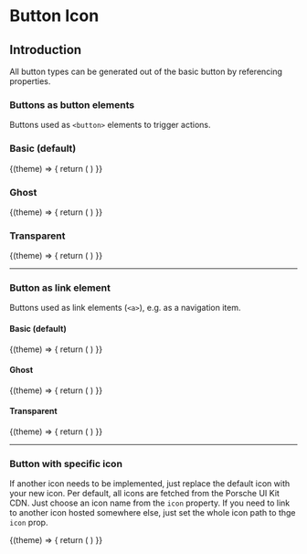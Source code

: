 
# Button Icon

## Introduction
All button types can be generated out of the basic button by referencing properties.

### Buttons as button elements
Buttons used as `<button>` elements to trigger actions.

### Basic (default)

<Example noTheme={false} className="sg-example">
  {(theme) => {
    return (
      <React.Fragment>
        <p-button-icon theme={theme} />
        <p-button-icon theme={theme} disabled="true" />
        <p-button-icon loading="true" theme={theme} />
      </React.Fragment>
    )
}}
</Example>

### Ghost

<Example noTheme={false} className="sg-example">
  {(theme) => {
    return (
      <React.Fragment>
        <p-button-icon variant="ghost" theme={theme} />
        <p-button-icon variant="ghost" theme={theme} disabled="true" />
        <p-button-icon variant="ghost" loading="true" theme={theme} />
      </React.Fragment>
    )
}}
</Example>

### Transparent

<Example noTheme={false} className="sg-example">
  {(theme) => {
    return (
      <React.Fragment>
        <p-button-icon variant="transparent" theme={theme} />
        <p-button-icon variant="transparent" theme={theme} disabled="true" />
        <p-button-icon variant="transparent" loading="true" theme={theme} />
      </React.Fragment>
    )
}}
</Example>

---

### Button as link element
Buttons used as link elements (`<a>`), e.g. as a navigation item.

#### Basic (default)
<Example noTheme={false} className="sg-example">
  {(theme) => {
    return (
      <React.Fragment>
        <p-button-icon href="/lorem/ipsum" theme={theme} />
        <p-button-icon href="#" disabled="true" theme={theme} />
        <p-button-icon href="#" loading="true" theme={theme} />
      </React.Fragment>
    )
}}
</Example>

#### Ghost
<Example noTheme={false} className="sg-example">
  {(theme) => {
    return (
      <React.Fragment>
        <p-button-icon href="/lorem/ipsum" variant="ghost" theme={theme} />
        <p-button-icon href="#" variant="ghost" disabled theme={theme} />
        <p-button-icon href="#" variant="ghost" loading="true" theme={theme} />
      </React.Fragment>
    )
}}
</Example>

#### Transparent
<Example noTheme={false} className="sg-example">
  {(theme) => {
    return (
      <React.Fragment>
        <p-button-icon href="/lorem/ipsum" variant="transparent" theme={theme} />
        <p-button-icon href="#" variant="transparent" disabled theme={theme} />
        <p-button-icon href="#" variant="transparent" loading="true" theme={theme} />
      </React.Fragment>
    )
}}
</Example>

---

### Button with specific icon
If another icon needs to be implemented, just replace the default icon with your new icon. Per default, all icons are fetched from the Porsche UI Kit CDN. Just choose an icon name from the `icon` property.
If you need to link to another icon hosted somewhere else, just set the whole icon path to thge `icon` prop.

<Example noTheme={false} className="sg-example">
  {(theme) => {
    return (
      <p-button-icon icon="phone" theme={theme} />
    )
}}
</Example>

